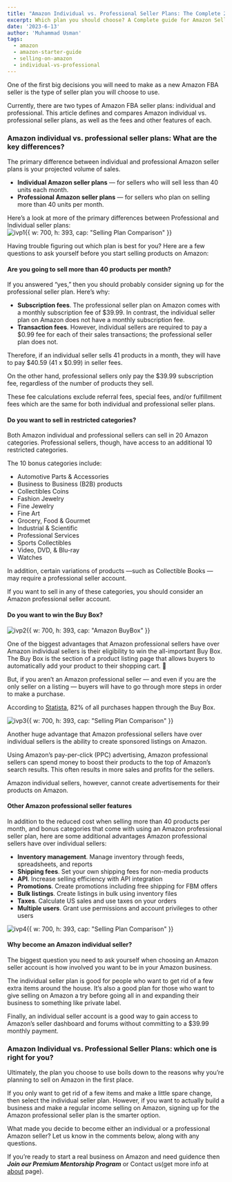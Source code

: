 ```yaml
---
title: "Amazon Individual vs. Professional Seller Plans: The Complete 2023 Guide"
excerpt: Which plan you should choose? A Complete guide for Amazon Seller Plans.
date: '2023-6-13'
author: 'Muhammad Usman'
tags:
  - amazon
  - amazon-starter-guide
  - selling-on-amazon
  - individual-vs-professional
---
```


One of the first big decisions you will need to make as a new Amazon FBA seller is the type of seller plan you will choose to use.

Currently, there are two types of Amazon FBA seller plans: individual and professional. This article defines and compares Amazon individual vs. professional seller plans, as well as the fees and other features of each.

### Amazon individual vs. professional seller plans: What are the key differences?

The primary difference between individual and professional Amazon seller plans is your projected volume of sales. 

  * **Individual Amazon seller plans** — for sellers who will sell less than 40 units each month.
  * **Professional Amazon seller plans** — for sellers who plan on selling more than 40 units per month.

Here’s a look at more of the primary differences between Professional and Individual seller plans:
![ivp1{{ w: 700, h: 393, cap: "Selling Plan Comparison" }}](/images/amazon-starter-guide/ivp/ivp1.webp)

Having trouble figuring out which plan is best for you? Here are a few questions to ask yourself before you start selling products on Amazon:

#### Are you going to sell more than 40 products per month?

If you answered “yes,” then you should probably consider signing up for the professional seller plan. Here’s why:

  * **Subscription fees**. The professional seller plan on Amazon comes with a monthly subscription fee of $39.99. In contrast, the individual seller plan on Amazon does not have a monthly subscription fee.
  * **Transaction fees**. However, individual sellers are required to pay a $0.99 fee for each of their sales transactions; the professional seller plan does not.

Therefore, if an individual seller sells 41 products in a month, they will have to pay $40.59 (41 x $0.99) in seller fees.

On the other hand, professional sellers only pay the $39.99 subscription fee, regardless of the number of products they sell.

<Callout type="note">

These fee calculations exclude referral fees, special fees, and/or fulfillment fees which are the same for both individual and professional seller plans.

</Callout>

#### Do you want to sell in restricted categories?

Both Amazon individual and professional sellers can sell in 20 Amazon categories. Professional sellers, though, have access to an additional 10 restricted categories.

The 10 bonus categories include:


  * Automotive Parts & Accessories
  * Business to Business (B2B) products
  * Collectibles Coins
  * Fashion Jewelry
  * Fine Jewelry
  * Fine Art
  * Grocery, Food & Gourmet
  * Industrial & Scientific
  * Professional Services
  * Sports Collectibles
  * Video, DVD, & Blu-ray
  * Watches

In addition, certain variations of products —such as Collectible Books — may require a professional seller account.

If you want to sell in any of these categories, you should consider an Amazon professional seller account.

#### Do you want to win the Buy Box?

![ivp2{{ w: 700, h: 393, cap: "Amazon BuyBox" }}](/images/amazon-starter-guide/ivp/ivp2.webp)

One of the biggest advantages that Amazon professional sellers have over Amazon individual sellers is their eligibility to win the all-important Buy Box. The Buy Box is the section of a product listing page that allows buyers to automatically add your product to their shopping cart. 🛒

But, if you aren’t an Amazon professional seller — and even if you are the only seller on a listing — buyers will have to go through more steps in order to make a purchase.

According to [Statista](https://www.statista.com/statistics/266282/annual-net-revenue-of-amazoncom/), 82% of all purchases happen through the Buy Box.

![ivp3{{ w: 700, h: 393, cap: "Selling Plan Comparison" }}](/images/amazon-starter-guide/ivp/ivp3.webp)

Another huge advantage that Amazon professional sellers have over individual sellers is the ability to create  sponsored listings on Amazon.

Using Amazon’s pay-per-click (PPC) advertising, Amazon professional sellers can spend money to boost their products to the top of Amazon’s search results. This often results in more sales and profits for the sellers.

Amazon individual sellers, however, cannot create advertisements for their products on Amazon.

#### Other Amazon professional seller features

In addition to the reduced cost when selling more than 40 products per month, and bonus categories that come with using an Amazon professional seller plan, here are some additional advantages Amazon professional sellers have over individual sellers:

  * **Inventory management**. Manage inventory through feeds, spreadsheets, and reports
  * **Shipping fees**. Set your own shipping fees for non-media products
  * **API**. Increase selling efficiency with API integration
  * **Promotions**. Create promotions including free shipping for FBM offers
  * **Bulk listings**. Create listings in bulk using inventory files
  * **Taxes**. Calculate US sales and use taxes on your orders
  * **Multiple users**. Grant use permissions and account privileges to other users

![ivp4{{ w: 700, h: 393, cap: "Selling Plan Comparison" }}](/images/amazon-starter-guide/ivp/ivp4.webp)

#### Why become an Amazon individual seller?

The biggest question you need to ask yourself when choosing an Amazon seller account is how involved you want to be in your Amazon business.

The individual seller plan is good for people who want to get rid of a few extra items around the house. It’s also a good plan for those who want to give selling on Amazon a try before going all in and expanding their business to something like private label.

Finally, an individual seller account is a good way to gain access to Amazon’s seller dashboard and forums without committing to a $39.99 monthly payment.

### Amazon Individual vs. Professional Seller Plans: which one is right for you?

Ultimately, the plan you choose to use boils down to the reasons why you’re planning to sell on Amazon in the first place.

If you only want to get rid of a few items and make a little spare change, then select the individual seller plan. However, if you want to actually build a business and make a regular income selling on Amazon, signing up for the Amazon professional seller plan is the smarter option.

What made you decide to become either an individual or a professional Amazon seller? Let us know in the comments below, along with any questions.

If you’re ready to start a real business on Amazon and need guidence then ***Join our Premium Mentorship Program*** or Contact us(get more info at [about](https://www.shop-tegic.com/about) page).